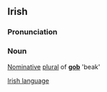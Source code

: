 ==Irish==
===Pronunciation===
{{IPA|[gob&#601;]}}
===Noun===
[[Nominative]] [[plural]] of '''[[gob#Irish|gob]]''' 'beak'

[[Irish language]]